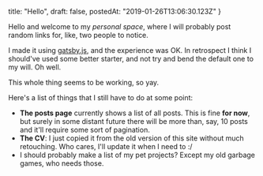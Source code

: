   title: "Hello",
  draft: false,
  postedAt: "2019-01-26T13:06:30.123Z"
}

Hello and welcome to my _personal space_, where I will probably post random links for, like, two people to notice.

I made it using [gatsby.js](https://gatsbyjs.org), and the experience was OK.
In retrospect I think I should've used some better starter, and not try and bend the default one to my will.
Oh well.

This whole thing seems to be working, so yay.

Here's a list of things that I still have to do at some point:

- **The <Link to='/posts'>posts</Link> page** currently shows a list of all posts.
  This is fine **for now**, but surely in some distant future there will be more than, say, 10 posts and it'll require some sort of pagination.
- **The CV**: I just copied it from the old version of this site without much retouching.
  Who cares, I'll update it when I need to :/
- I should probably make a list of my pet projects?
  Except my old garbage games, who needs those.
